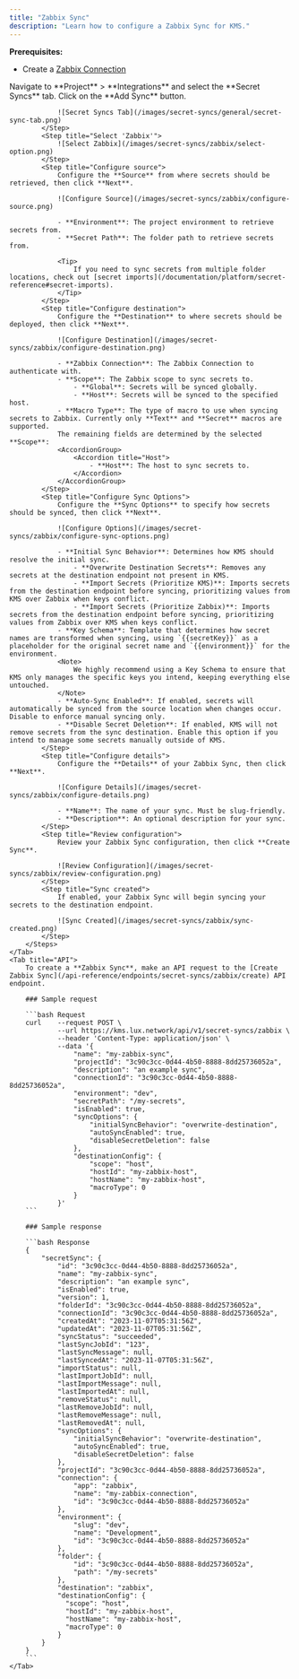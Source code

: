 ```yaml
---
title: "Zabbix Sync"
description: "Learn how to configure a Zabbix Sync for KMS."
---
```


**Prerequisites:**
- Create a [Zabbix Connection](/integrations/app-connections/zabbix)

<Tabs>
    <Tab title="KMS UI">
        <Steps>
            <Step title="Add Sync">
                Navigate to **Project** > **Integrations** and select the **Secret Syncs** tab. Click on the **Add Sync** button.

                ![Secret Syncs Tab](/images/secret-syncs/general/secret-sync-tab.png)
            </Step>
            <Step title="Select 'Zabbix'">
                ![Select Zabbix](/images/secret-syncs/zabbix/select-option.png)
            </Step>
            <Step title="Configure source">
                Configure the **Source** from where secrets should be retrieved, then click **Next**.

                ![Configure Source](/images/secret-syncs/zabbix/configure-source.png)

                - **Environment**: The project environment to retrieve secrets from.
                - **Secret Path**: The folder path to retrieve secrets from.

                <Tip>
                    If you need to sync secrets from multiple folder locations, check out [secret imports](/documentation/platform/secret-reference#secret-imports).
                </Tip>
            </Step>
            <Step title="Configure destination">
                Configure the **Destination** to where secrets should be deployed, then click **Next**.

                ![Configure Destination](/images/secret-syncs/zabbix/configure-destination.png)

                - **Zabbix Connection**: The Zabbix Connection to authenticate with.
                - **Scope**: The Zabbix scope to sync secrets to.
                    - **Global**: Secrets will be synced globally.
                    - **Host**: Secrets will be synced to the specified host.
                - **Macro Type**: The type of macro to use when syncing secrets to Zabbix. Currently only **Text** and **Secret** macros are supported.
                The remaining fields are determined by the selected **Scope**:
                <AccordionGroup>
                    <Accordion title="Host">
                        - **Host**: The host to sync secrets to.
                    </Accordion>
                </AccordionGroup>
            </Step>
            <Step title="Configure Sync Options">
                Configure the **Sync Options** to specify how secrets should be synced, then click **Next**.

                ![Configure Options](/images/secret-syncs/zabbix/configure-sync-options.png)

                - **Initial Sync Behavior**: Determines how KMS should resolve the initial sync.
                    - **Overwrite Destination Secrets**: Removes any secrets at the destination endpoint not present in KMS.
                    - **Import Secrets (Prioritize KMS)**: Imports secrets from the destination endpoint before syncing, prioritizing values from KMS over Zabbix when keys conflict.
                    - **Import Secrets (Prioritize Zabbix)**: Imports secrets from the destination endpoint before syncing, prioritizing values from Zabbix over KMS when keys conflict.
                - **Key Schema**: Template that determines how secret names are transformed when syncing, using `{{secretKey}}` as a placeholder for the original secret name and `{{environment}}` for the environment.
                <Note>
                    We highly recommend using a Key Schema to ensure that KMS only manages the specific keys you intend, keeping everything else untouched.
                </Note>
                - **Auto-Sync Enabled**: If enabled, secrets will automatically be synced from the source location when changes occur. Disable to enforce manual syncing only.
                - **Disable Secret Deletion**: If enabled, KMS will not remove secrets from the sync destination. Enable this option if you intend to manage some secrets manually outside of KMS.
            </Step>
            <Step title="Configure details">
                Configure the **Details** of your Zabbix Sync, then click **Next**.

                ![Configure Details](/images/secret-syncs/zabbix/configure-details.png)

                - **Name**: The name of your sync. Must be slug-friendly.
                - **Description**: An optional description for your sync.
            </Step>
            <Step title="Review configuration">
                Review your Zabbix Sync configuration, then click **Create Sync**.

                ![Review Configuration](/images/secret-syncs/zabbix/review-configuration.png)
            </Step>
            <Step title="Sync created">
                If enabled, your Zabbix Sync will begin syncing your secrets to the destination endpoint.

                ![Sync Created](/images/secret-syncs/zabbix/sync-created.png)
            </Step>
        </Steps>
    </Tab>
    <Tab title="API">
        To create a **Zabbix Sync**, make an API request to the [Create Zabbix Sync](/api-reference/endpoints/secret-syncs/zabbix/create) API endpoint.

        ### Sample request

        ```bash Request
        curl    --request POST \
                --url https://kms.lux.network/api/v1/secret-syncs/zabbix \
                --header 'Content-Type: application/json' \
                --data '{
                    "name": "my-zabbix-sync",
                    "projectId": "3c90c3cc-0d44-4b50-8888-8dd25736052a",
                    "description": "an example sync",
                    "connectionId": "3c90c3cc-0d44-4b50-8888-8dd25736052a",
                    "environment": "dev",
                    "secretPath": "/my-secrets",
                    "isEnabled": true,
                    "syncOptions": {
                        "initialSyncBehavior": "overwrite-destination",
                        "autoSyncEnabled": true,
                        "disableSecretDeletion": false
                    },
                    "destinationConfig": {
                        "scope": "host",
                        "hostId": "my-zabbix-host",
                        "hostName": "my-zabbix-host",
                        "macroType": 0
                    }
                }'
        ```

        ### Sample response

        ```bash Response
        {
            "secretSync": {
                "id": "3c90c3cc-0d44-4b50-8888-8dd25736052a",
                "name": "my-zabbix-sync",
                "description": "an example sync",
                "isEnabled": true,
                "version": 1,
                "folderId": "3c90c3cc-0d44-4b50-8888-8dd25736052a",
                "connectionId": "3c90c3cc-0d44-4b50-8888-8dd25736052a",
                "createdAt": "2023-11-07T05:31:56Z",
                "updatedAt": "2023-11-07T05:31:56Z",
                "syncStatus": "succeeded",
                "lastSyncJobId": "123",
                "lastSyncMessage": null,
                "lastSyncedAt": "2023-11-07T05:31:56Z",
                "importStatus": null,
                "lastImportJobId": null,
                "lastImportMessage": null,
                "lastImportedAt": null,
                "removeStatus": null,
                "lastRemoveJobId": null,
                "lastRemoveMessage": null,
                "lastRemovedAt": null,
                "syncOptions": {
                    "initialSyncBehavior": "overwrite-destination",
                    "autoSyncEnabled": true,
                    "disableSecretDeletion": false
                },
                "projectId": "3c90c3cc-0d44-4b50-8888-8dd25736052a",
                "connection": {
                    "app": "zabbix",
                    "name": "my-zabbix-connection",
                    "id": "3c90c3cc-0d44-4b50-8888-8dd25736052a"
                },
                "environment": {
                    "slug": "dev",
                    "name": "Development",
                    "id": "3c90c3cc-0d44-4b50-8888-8dd25736052a"
                },
                "folder": {
                    "id": "3c90c3cc-0d44-4b50-8888-8dd25736052a",
                    "path": "/my-secrets"
                },
                "destination": "zabbix",
                "destinationConfig": {
                  "scope": "host",
                  "hostId": "my-zabbix-host",
                  "hostName": "my-zabbix-host",
                  "macroType": 0
                }
            }
        }
        ```
    </Tab>
</Tabs>
